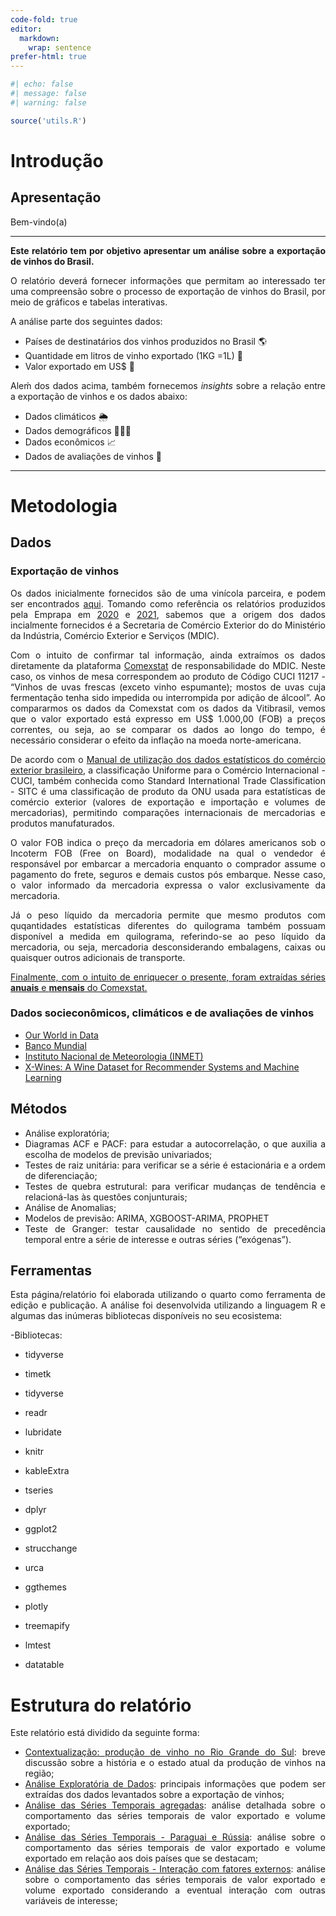 ```yaml
---
code-fold: true
editor: 
  markdown: 
    wrap: sentence
prefer-html: true
---
```


```r
#| echo: false  
#| message: false
#| warning: false

source('utils.R')

```

# Introdução

::: {style="text-align: justify"}
## Apresentação

Bem-vindo(a)

------------------------------------------------------------------------

**Este relatório tem por objetivo apresentar um análise sobre a exportação de vinhos do Brasil.**

O relatório deverá fornecer informações que permitam ao interessado ter uma compreensão sobre o processo de exportação de vinhos do Brasil, por meio de gráficos e tabelas interativas.

A análise parte dos seguintes dados:

-   Países de destinatários dos vinhos produzidos no Brasil 🌎
-   Quantidade em litros de vinho exportado (1KG =1L) 🍷
-   Valor exportado em US\$ 💸

Aleḿ dos dados acima, também fornecemos *insights* sobre a relação entre a exportação de vinhos e os dados abaixo:

-   Dados climáticos 🌦️
-   Dados demográficos 🧑‍🤝‍🧑
-   Dados econômicos 📈
-   Dados de avaliações de vinhos 🏅

------------------------------------------------------------------------
:::

# Metodologia

## Dados

### Exportação de vinhos

::: {style="text-align: justify"}
Os dados inicialmente fornecidos são de uma vinícola parceira, e podem ser encontrados [aqui](http://vitibrasil.cnpuv.embrapa.br/index.php?opcao=opt_01).
Tomando como referência os relatórios produzidos pela Emprapa em [2020](https://ainfo.cnptia.embrapa.br/digital/bitstream/item/215377/1/COMUNICADO-TECNICO-214-Publica-602-versao-2020-08-14.pdf) e [2021](https://ainfo.cnptia.embrapa.br/digital/bitstream/item/227610/1/ComTec-223-21.pdf), sabemos que a origem dos dados incialmente fornecidos é a Secretaria de Comércio Exterior do do Ministério da Indústria, Comércio Exterior e Serviços (MDIC).

Com o intuito de confirmar tal informação, ainda extraímos os dados diretamente da plataforma [Comexstat](http://comexstat.mdic.gov.br/pt/geral/97910) de responsabilidade do MDIC.
Neste caso, os vinhos de mesa correspondem ao produto de Código CUCI 11217 - "Vinhos de uvas frescas (exceto vinho espumante); mostos de uvas cuja fermentação tenha sido impedida ou interrompida por adição de álcool".
Ao compararmos os dados da Comexstat com os dados da Vitibrasil, vemos que o valor exportado está expresso em US\$ 1.000,00 (FOB) a preços correntes, ou seja, ao se comparar os dados ao longo do tempo, é necessário considerar o efeito da inflação na moeda norte-americana.

De acordo com o [Manual de utilização dos dados estatísticos do comércio exterior brasileiro](https://balanca.economia.gov.br/balanca/manual/Manual.pdf), a classificação Uniforme para o Comércio Internacional - CUCI, também conhecida como Standard International Trade Classification - SITC é uma classificação de produto da ONU usada para estatísticas de comércio exterior (valores de exportação e importação e volumes de mercadorias), permitindo comparações internacionais de mercadorias e produtos manufaturados.

O valor FOB indica o preço da mercadoria em dólares americanos sob o Incoterm FOB (Free on Board), modalidade na qual o vendedor é responsável por embarcar a mercadoria enquanto o comprador assume o pagamento do frete, seguros e demais custos pós embarque.
Nesse caso, o valor informado da mercadoria expressa o valor exclusivamente da mercadoria.

Já o peso líquido da mercadoria permite que mesmo produtos com quqantidades estatísticas diferentes do quilograma também possuam disponível a medida em quilograma, referindo-se ao peso líquido da mercadoria, ou seja, mercadoria desconsiderando embalagens, caixas ou quaisquer outros adicionais de transporte.

[Finalmente, com o intuito de enriquecer o presente, foram extraídas séries **anuais** e **mensais** do Comexstat.]{.underline}
:::

### Dados socieconômicos, climáticos e de avaliações de vinhos

-   [Our World in Data](https://ourworldindata.org)
-   [Banco Mundial](https://data.worldbank.org)
-   [Instituto Nacional de Meteorologia (INMET)](https://www.inmet.gov.br/)
-   [X-Wines: A Wine Dataset for Recommender Systems and Machine Learning](https://github.com/rogerioxavier/X-Wines/)

## Métodos

::: {style="text-align: justify"}
-   Análise exploratória;
-   Diagramas ACF e PACF: para estudar a autocorrelação, o que auxilia a escolha de modelos de previsão univariados;
-   Testes de raiz unitária: para verificar se a série é estacionária e a ordem de diferenciação;
-   Testes de quebra estrutural: para verificar mudanças de tendência e relacioná-las às questões conjunturais;
-   Análise de Anomalias;
-   Modelos de previsão: ARIMA, XGBOOST-ARIMA, PROPHET
-   Teste de Granger: testar causalidade no sentido de precedência temporal entre a série de interesse e outras séries ("exógenas").
:::

## Ferramentas

::: {style="text-align: justify"}
Esta página/relatório foi elaborada utilizando o quarto como ferramenta de edição e publicação.
A análise foi desenvolvida utilizando a linguagem R e algumas das inúmeras bibliotecas disponíveis no seu ecosistema:

-Bibliotecas:

-   tidyverse

-   timetk

-   tidyverse

-   readr

-   lubridate

-   knitr

-   kableExtra

-   tseries

-   dplyr

-   ggplot2

-   strucchange

-   urca

-   ggthemes

-   plotly

-   treemapify

-   lmtest

-   datatable
:::

# Estrutura do relatório

::: {style="text-align: justify"}
Este relatório está dividido da seguinte forma:

-   [Contextualização: produção de vinho no Rio Grande do Sul](context.html): breve discussão sobre a história e o estado atual da produção de vinhos na região;
-   [Análise Exploratória de Dados](explore.html): principais informações que podem ser extraídas dos dados levantados sobre a exportação de vinhos;
-   [Análise das Séries Temporais agregadas](tsanalysis.html): análise detalhada sobre o comportamento das séries temporais de valor exportado e volume exportado;
-   [Análise das Séries Temporais - Paraguai e Rússia](tsanalysistop.html): análise sobre o comportamento das séries temporais de valor exportado e volume exportado em relação aos dois países que se destacam;
-   [Análise das Séries Temporais - Interação com fatores externos](exogenous.html): análise sobre o comportamento das séries temporais de valor exportado e volume exportado considerando a eventual interação com outras variáveis de interesse;
:::

